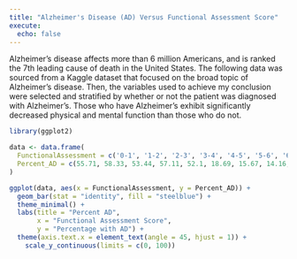 ```yaml
---
title: "Alzheimer's Disease (AD) Versus Functional Assessment Score"
execute: 
  echo: false
---
```


Alzheimer's disease affects more than 6 million Americans, and is ranked the 7th leading cause of death in the United States. The following data was sourced from a Kaggle dataset that focused on the broad topic of Alzheimer's disease. Then, the variables used to achieve my conclusion were selected and stratified by whether or not the patient was diagnosed with Alzheimer's. Those who have Alzheimer's exhibit significantly decreased physical and mental function than those who do not.

```r
library(ggplot2)

data <- data.frame(
  FunctionalAssessment = c('0-1', '1-2', '2-3', '3-4', '4-5', '5-6', '6-7', '7-8', '8-9', '9-10'),
  Percent_AD = c(55.71, 58.33, 53.44, 57.11, 52.1, 18.69, 15.67, 14.16, 15.35, 16.1)
)

ggplot(data, aes(x = FunctionalAssessment, y = Percent_AD)) +
  geom_bar(stat = "identity", fill = "steelblue") +
  theme_minimal() +
  labs(title = "Percent AD",
       x = "Functional Assessment Score",
       y = "Percentage with AD") +
  theme(axis.text.x = element_text(angle = 45, hjust = 1)) + 
    scale_y_continuous(limits = c(0, 100))

```
